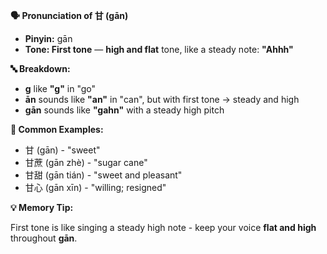 **🗣️ Pronunciation of 甘 (gān)**

- **Pinyin:** gān
- **Tone: First tone** — **high and flat** tone, like a steady note: **"Ahhh"**

**🔤 Breakdown:**

- **g** like **"g"** in "go"
- **ān** sounds like **"an"** in "can", but with first tone → steady and high
- **gān** sounds like **"gahn"** with a steady high pitch

**📝 Common Examples:**

- 甘 (gān) - "sweet"
- 甘蔗 (gān zhè) - "sugar cane"
- 甘甜 (gān tián) - "sweet and pleasant"
- 甘心 (gān xīn) - "willing; resigned"

**💡 Memory Tip:**

First tone is like singing a steady high note - keep your voice **flat and high** throughout
**gān**.
